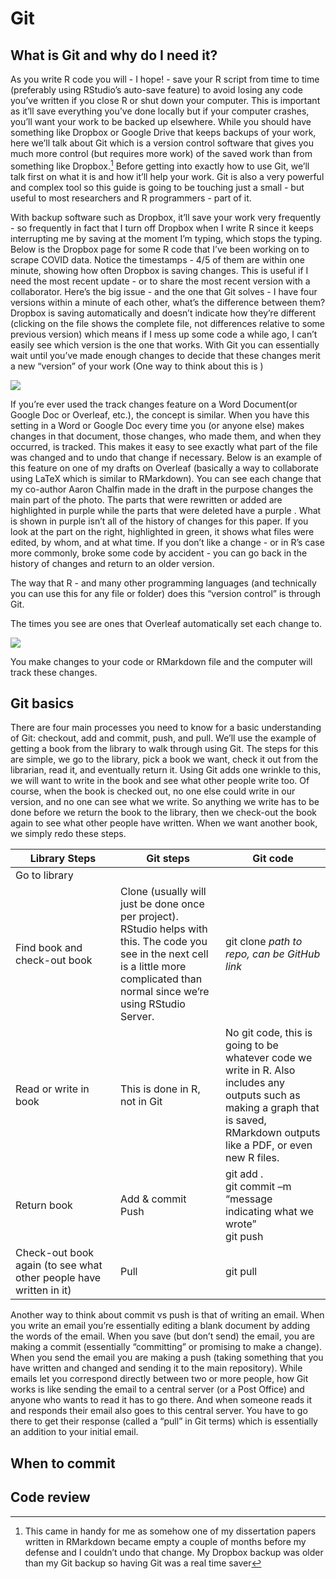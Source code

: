 # Git

## What is Git and why do I need it?

As you write R code you will - I hope! - save your R script from time to time (preferably using RStudio's auto-save feature) to avoid losing any code you've written if you close R or shut down your computer. This is important as it'll save everything you've done locally but if your computer crashes, you'll want your work to be backed up elsewhere. While you should have something like Dropbox or Google Drive that keeps backups of your work, here we'll talk about Git which is a version control software that gives you much more control (but requires more work) of the saved work than from something like Dropbox.^[This came in handy for me as somehow one of my dissertation papers written in RMarkdown became empty a couple of months before my defense and I couldn't undo that change. My Dropbox backup was older than my Git backup so having Git was a real time saver] Before getting into exactly how to use Git, we'll talk first on what it is and how it'll help your work. Git is also a very powerful and complex tool so this guide is going to be touching just a small - but useful to most researchers and R programmers - part of it.

With backup software such as Dropbox, it'll save your work very frequently - so frequently in fact that I turn off Dropbox when I write R since it keeps interrupting me by saving at the moment I'm typing, which stops the typing. Below is the Dropbox page for some R code that I've been working on to scrape COVID data. Notice the timestamps - 4/5 of them are within one minute, showing how often Dropbox is saving changes. This is useful if I need the most recent update - or to share the most recent version with a collaborator. Here's the big issue - and the one that Git solves - I have four versions within a minute of each other, what's the difference between them? Dropbox is saving automatically and doesn't indicate how they're different (clicking on the file shows the complete file, not differences relative to some previous version) which means if I mess up some code a while ago, I can't easily see which version is the one that works. With Git you can essentially wait until you've made enough changes to decide that these changes merit a new "version" of your work (One way to think about this is )

![](images/dropbox.png)


If you're ever used the track changes feature on a Word Document(or Google Doc or Overleaf, etc.), the concept is similar. When you have this setting in a Word or Google Doc every time you (or anyone else) makes changes in that document, those changes, who made them, and when they occurred, is tracked. This makes it easy to see exactly what part of the file was changed and to undo that change if necessary. Below is an example of this feature on one of my drafts on Overleaf (basically a way to collaborate using LaTeX which is similar to RMarkdown). You can see each change that my co-author Aaron Chalfin made in the draft in the purpose changes the main part of the photo. The parts that were rewritten or added are highlighted in purple while the parts that were deleted have a purple . What is shown in purple isn't all of the history of changes for this paper. If you look at the part on the right, highlighted in green, it shows what files were edited, by whom, and at what time. If you don't like a change - or in R's case more commonly, broke some code by accident - you can go back in the history of changes and return to an older version.

The way that R - and many other programming languages (and technically you can use this for any file or folder) does this "version control" is through Git. 

The times you see are ones that Overleaf automatically set each change to. 

![](images/overleaf.png)

You make changes to your code or RMarkdown file and the computer will track these changes.

## Git basics

There are four main processes you need to know for a basic understanding of Git: checkout, add and commit, push, and pull. We’ll use the example of getting a book from the library to walk through using Git. The steps for this are simple, we go to the library, pick a book we want, check it out from the librarian, read it, and eventually return it. Using Git adds one wrinkle to this, we will want to write in the book and see what other people write too. Of course, when the book is checked out, no one else could write in our version, and no one can see what we write. So anything we write has to be done before we return the book to the library, then we check-out the book again to see what other people have written. When we want another book, we simply redo these steps. 


Library Steps | Git steps     | Git code 
------------- | ------------- | ------------- 
Go to library | | 
Find book and check-out book | Clone (usually will just be done once per project). RStudio helps with this. The code you see in the next cell is a little more complicated than normal since we’re using RStudio Server. | git clone *path to repo, can be GitHub link*  
Read or write in book | This is done in R, not in Git  | No git code, this is going to be whatever code we write in R. Also includes any outputs such as making a graph that is saved, RMarkdown outputs like a PDF, or even new R files. 
Return book | Add & commit <br> Push | git add . <br>git commit –m “message indicating what we wrote” <br> git push 
Check-out book again (to see what other people have written in it)  | Pull | git pull


Another way to think about commit vs push is that of writing an email. When you write an email you’re essentially editing a blank document by adding the words of the email. When you save (but don’t send) the email, you are making a commit (essentially “committing” or promising to make a change). When you send the email you are making a push (taking something that you have written and changed and sending it to the main repository). While emails let you correspond directly between two or more people, how Git works is like sending the email to a central server (or a Post Office) and anyone who wants to read it has to go there. And when someone reads it and responds their email also goes to this central server. You have to go there to get their response (called a “pull” in Git terms) which is essentially an addition to your initial email. 

## When to commit

## Code review

